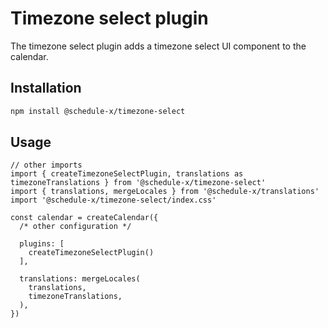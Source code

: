 # Timezone select plugin

The timezone select plugin adds a timezone select UI component to the calendar.

## Installation

```bash
npm install @schedule-x/timezone-select
```

## Usage

```tsx
// other imports
import { createTimezoneSelectPlugin, translations as timezoneTranslations } from '@schedule-x/timezone-select'
import { translations, mergeLocales } from '@schedule-x/translations'
import '@schedule-x/timezone-select/index.css'

const calendar = createCalendar({
  /* other configuration */

  plugins: [
    createTimezoneSelectPlugin()
  ],

  translations: mergeLocales(
    translations,
    timezoneTranslations,
  ),
})
```